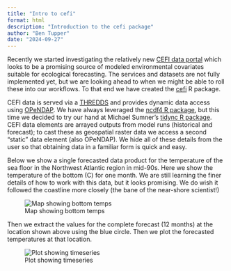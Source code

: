 ```yaml
---
title: "Intro to cefi"
format: html
description: "Introduction to the cefi package"
author: "Ben Tupper"
date: "2024-09-27"
---
```


Recently we started investigating the relatively new [CEFI data portal](https://psl.noaa.gov/cefi_portal/) which looks to be a promising source of modeled environmental covariates suitable for ecological forecasting.  The services and datasets are not fully implemented yet, but we are looking ahead to when we might be able to roll these into our workflows. To that end we have created the [cefi](https://github.com/BigelowLab/cefi) R package. 

CEFI data is served via a [THREDDS](https://docs.unidata.ucar.edu/tds/current/userguide/index.html) and provides dynamic data access using [OPeNDAP](https://www.opendap.org/).  We have always leveraged the [ncdf4 R package](https://CRAN.R-project.org/package=ncdf4), but this time we decided to try our hand at Michael Sumner's [tidync R package](https://CRAN.R-project.org/package=tidync).  CEFI data elements are arrayed outputs from model runs (historical and forecast); to cast these as geospatial raster data we access a second "static" data element (also OPeNDAP). We hide all of these details from the user so that obtaining data in a familiar form is quick and easy.

Below we show a single forecasted data product for the temperature of the sea floor in the Northwest Atlantic region in mid-90s. Here we show the temperature of the bottom (C) for one month. We are still learning the finer details of how to work with this data, but it looks promising. We do wish it followed the coastline more closely (the bane of the near-shore scientist!)

![Map showing bottom temps](tob-map.png)

Then we extract the values for the complete forecast (12 months) at the location shown above using the blue circle. Then we plot the forecasted temperatures at that location.

![Plot showing timeseries](tob-timeseries.png)

